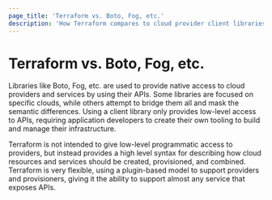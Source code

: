 ```yaml
---
page_title: 'Terraform vs. Boto, Fog, etc.'
description: 'How Terraform compares to cloud provider client libraries like Boto and Fog. '
---
```


# Terraform vs. Boto, Fog, etc.

Libraries like Boto, Fog, etc. are used to provide native access
to cloud providers and services by using their APIs. Some
libraries are focused on specific clouds, while others attempt
to bridge them all and mask the semantic differences. Using a client
library only provides low-level access to APIs, requiring application
developers to create their own tooling to build and manage their infrastructure.

Terraform is not intended to give low-level programmatic access to
providers, but instead provides a high level syntax for describing
how cloud resources and services should be created, provisioned, and
combined. Terraform is very flexible, using a plugin-based model to
support providers and provisioners, giving it the ability to support
almost any service that exposes APIs.
